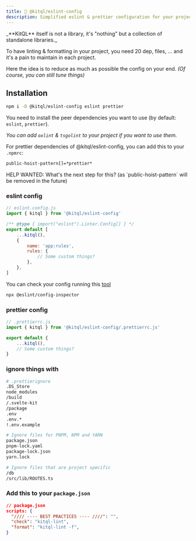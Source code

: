 ```yaml
---
title: 💄 @kitql/eslint-config
description: Simplified eslint & prettier configuration for your projects
---
```



<Aside type="tip">
	_**KitQL** itself is not a library, it's "nothing" but a collection of standalone libraries._
</Aside>

To have linting & formatting in your project, you need 20 dep, files, ... and it's a pain to maintain
in each project.

Here the idea is to reduce as much as possible the config on your end. _(Of course, you can still
tune things)_

## Installation

```sh
npm i -D @kitql/eslint-config eslint prettier
```

You need to install the peer dependencies you want to use (by default: `eslint`, `prettier`).

_You can add `oxlint` & `tsgolint` to your project if you want to use them._

For prettier dependencies of @kitql/eslint-config, you can add this to your `.npmrc`:

```txt
public-hoist-pattern[]=*prettier*
```

<Aside type="tip">
	HELP WANTED: What's the next step for this? (as `public-hoist-pattern` will be removed in the
	future)
</Aside>

### eslint config

```js
// eslint.config.js
import { kitql } from '@kitql/eslint-config'

/** @type { import("eslint").Linter.Config[] } */
export default [
	...kitql(),
	{
		name: 'app:rules',
		rules: {
			// Some custom things?
		},
	},
]
```

You can check your config running this [tool](https://github.com/eslint/config-inspector)

```bash
npx @eslint/config-inspector
```

### prettier config

```js
// .prettierrc.js
import { kitql } from '@kitql/eslint-config/.prettierrc.js'

export default {
	...kitql(),
	// Some custom things?
}
```

### ignore things with

```bash
# .prettierignore
.DS_Store
node_modules
/build
/.svelte-kit
/package
.env
.env.*
!.env.example

# Ignore files for PNPM, NPM and YARN
package.json
pnpm-lock.yaml
package-lock.json
yarn.lock

# Ignore files that are project specific
/db
/src/lib/ROUTES.ts
```

### Add this to your `package.json`

```json
// package.json
scripts: {
  "//// ---- BEST PRACTICES ---- ////": "",
  "check": "kitql-lint",
  "format": "kitql-lint -f",
}
```
